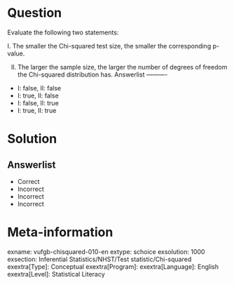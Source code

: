 Question
========

Evaluate the following two statements:

I. The smaller the Chi-squared test size, the smaller the corresponding p-value.

II. The larger the sample size, the larger the number of degrees of freedom the Chi-squared distribution has. 
Answerlist
----------
* I: false, II: false
* I: true, II: false
* I: false, II: true
* I: true, II: true


Solution
========

Answerlist
----------
* Correct
* Incorrect
* Incorrect
* Incorrect

Meta-information
================
exname: vufgb-chisquared-010-en
extype: schoice
exsolution: 1000
exsection: Inferential Statistics/NHST/Test statistic/Chi-squared
exextra[Type]: Conceptual
exextra[Program]: 
exextra[Language]: English
exextra[Level]: Statistical Literacy
